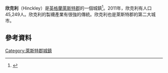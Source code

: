 {{Infobox UK place
| country =                英格蘭
| official_name=           Hinckley
| latitude=                52.5413
| longitude=               -1.3725
| civil_parish=
| population = 45,249
| population_ref = ([[United_Kingdom_Census_2011|2011]])
|static_image= [[File:Hinckley_Town_Centre.jpg|Hinckley Town Centre]]
|static_image_caption=  
}}
'''欣克利'''（Hinckley）是[[英格蘭|英格蘭]][[萊斯特郡|萊斯特郡]]的一個城鎮<ref>{{cite web |url=http://www.leics.gov.uk/index/leicestershire_map/parishmapdistrict.htm |title=Map indicating the extend of Leicestershire |publisher=Leics.gov.uk |date=2005-08-19 |accessdate=2013-07-26 |archive-date=2016-03-04 |archive-url=https://web.archive.org/web/20160304053840/http://www.leics.gov.uk/index/leicestershire_map/parishmapdistrict.htm |dead-url=no }}</ref>。2011年，欣克利有人口45,249人。欣克利的製襪產業有很強的傳統。欣克利也是萊斯特郡的第二大城市。
==參考資料==
{{Reflist}}
[[Category:萊斯特郡城鎮|Category:萊斯特郡城鎮]]